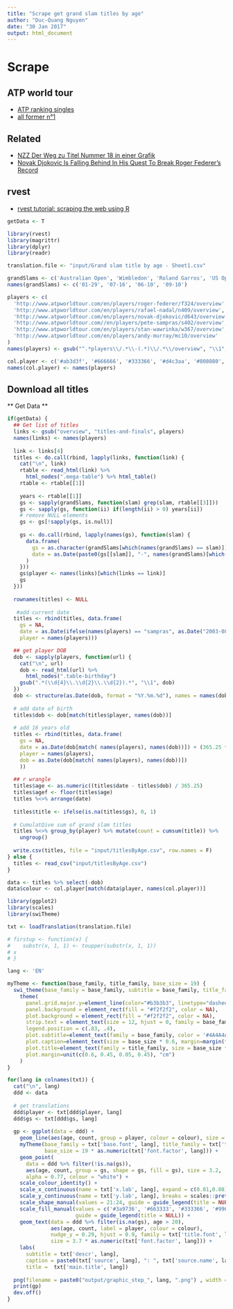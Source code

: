 ```yaml
---
title: "Scrape get grand slam titles by age"
author: "Duc-Quang Nguyen"
date: "30 Jan 2017"
output: html_document
---
```


# Scrape

## ATP world tour

* [ATP ranking singles](http://www.atpworldtour.com/en/rankings/singles)
* [all former n°1](http://www.atpworldtour.com/en/rankings/former-no-1s)

## Related
 * [NZZ Der Weg zu Titel Nummer 18 in einer Grafik](https://www.nzz.ch/sport/tennis/roger-federer-der-weg-zu-titel-nummer-18-in-einer-grafik-ld.142428?reduced=true)
 * [Novak Djokovic Is Falling Behind In His Quest To Break Roger Federer’s Record](https://fivethirtyeight.com/features/novak-djokovic-is-falling-behind-in-his-quest-to-break-roger-federers-record/)

## rvest

 * [rvest tutorial: scraping the web using R](http://stat4701.github.io/edav/2015/04/02/rvest_tutorial/)


```r
getData <- T

library(rvest)
library(magrittr)
library(dplyr)
library(readr)

translation.file <- "input/Grand slam title by age - Sheet1.csv"

grandSlams <- c('Australian Open', 'Wimbledon', 'Roland Garros', 'US Open')
names(grandSlams) <- c('01-29', '07-16', '06-10', '09-10')

players <- c(
  'http://www.atpworldtour.com/en/players/roger-federer/f324/overview',
  'http://www.atpworldtour.com/en/players/rafael-nadal/n409/overview',
  'http://www.atpworldtour.com/en/players/novak-djokovic/d643/overview',
  'http://www.atpworldtour.com//en/players/pete-sampras/s402/overview',
  'http://www.atpworldtour.com/en/players/stan-wawrinka/w367/overview',
  'http://www.atpworldtour.com/en/players/andy-murray/mc10/overview'
)
names(players) <- gsub("^.*players\\/.*\\-(.*)\\/.*\\/overview", "\\1", players)

col.player <- c('#ab3d3f', '#666666', '#333366', '#d4c3aa', '#808080', '#999999')
names(col.player) <- names(players)

```

## Download all titles

** Get Data ** 

```r
if(getData) {
  ## Get list of titles
  links <- gsub("overview", "titles-and-finals", players)
  names(links) <- names(players)
  
  link <- links[4]
  titles <- do.call(rbind, lapply(links, function(link) {
    cat("\n", link)
    rtable <- read_html(link) %>% 
      html_nodes(".mega-table") %>% html_table()
    rtable <- rtable[[1]]
    
    years <- rtable[[1]]
    gs <- sapply(grandSlams, function(slam) grep(slam, rtable[[3]]))
    gs <- sapply(gs, function(ii) if(length(ii) > 0) years[ii])
    # remove NULL elements
    gs <- gs[!sapply(gs, is.null)] 
    
    gs <- do.call(rbind, lapply(names(gs), function(slam) {
      data.frame(
        gs = as.character(grandSlams[which(names(grandSlams) == slam)]), 
        date = as.Date(paste0(gs[[slam]], "-", names(grandSlams)[which(names(grandSlams) == slam)]))
      )
    }))
    gs$player <- names(links)[which(links == link)]
    gs
  }))
  
  rownames(titles) <- NULL
 
   #add current date
  titles <- rbind(titles, data.frame(
    gs = NA, 
    date = as.Date(ifelse(names(players) == "sampras", as.Date("2003-08-25"), Sys.Date()), origin="1970-01-01"),
    player = names(players)))

  ## get player DOB
  dob <- sapply(players, function(url) {
    cat("\n", url)
    dob <- read_html(url) %>% 
      html_nodes(".table-birthday")
    gsub(".*(\\d{4}\\.\\d{2}\\.\\d{2}).*", "\\1", dob)
  })
  dob <- structure(as.Date(dob, format = "%Y.%m.%d"), names = names(dob))
  
  # add date of birth
  titles$dob <- dob[match(titles$player, names(dob))]
  
  # add 16 years old
  titles <- rbind(titles, data.frame(
    gs = NA, 
    date = as.Date(dob[match( names(players), names(dob))]) + (365.25 * 18),
    player = names(players),
    dob = as.Date(dob[match( names(players), names(dob))])
    ))
  
  ## r wrangle
  titles$age <- as.numeric((titles$date - titles$dob) / 365.25)
  titles$agef <- floor(titles$age)
  titles %<>% arrange(date)
  
  titles$title <- ifelse(is.na(titles$gs), 0, 1)
  
  # CumulatQive sum of grand slam titles
  titles %<>% group_by(player) %>% mutate(count = cumsum(title)) %>%
    ungroup()
  
  write.csv(titles, file = "input/titlesByAge.csv", row.names = F)  
} else {
  titles <- read_csv("input/titlesByAge.csv")
}

data <- titles %>% select(-dob)
data$colour <- col.player[match(data$player, names(col.player))]
```

```r
library(ggplot2)
library(scales)
library(swiTheme)

txt <- loadTranslation(translation.file)

# firstup <- function(x) {
#    substr(x, 1, 1) <- toupper(substr(x, 1, 1))
# x
# }

lang <- 'EN'

myTheme <- function(base_family, title_family, base_size = 19) {
  swi_theme(base_family = base_family, subtitle = base_family, title_family = title_family, base_size = base_size) + 
    theme(
      panel.grid.major.y=element_line(color="#b3b3b3", linetype="dashed", size=0.2),
      panel.background = element_rect(fill = "#f2f2f2", color = NA),
      plot.background = element_rect(fill = "#f2f2f2", color = NA),
      strip.text = element_text(size = 12, hjust = 0, family = base_family, colour = "#595959", face = "bold"),
      legend.position = c(.83, .4),
      plot.subtitle=element_text(family = base_family, color = '#4A4A4A', size = base_size * 0.9),
      plot.caption=element_text(size = base_size * 0.6, margin=margin(t=13), color = '#737373', hjust = 1),
      plot.title=element_text(family = title_family, size = base_size * ifelse(lang == 'DE', 0.9, 1.1), margin=margin(b=13)),
      plot.margin=unit(c(0.6, 0.45, 0.05, 0.45), "cm")
    ) 
}

for(lang in colnames(txt)) {
  cat("\n", lang)
  ddd <- data
  
  # get translations
  ddd$player <- txt[ddd$player, lang]
  ddd$gs <- txt[ddd$gs, lang]
  
  gp <- ggplot(data = ddd) + 
    geom_line(aes(age, count, group = player, colour = colour), size = 1, alpha = 1) + 
    myTheme(base_family = txt['base.font', lang], title_family = txt['title.font', lang],
            base_size = 19 * as.numeric(txt['font.factor', lang])) +
    geom_point(
      data = ddd %>% filter(!is.na(gs)), 
      aes(age, count, group = gs, shape = gs, fill = gs), size = 3.2, 
      alpha = 0.77, colour = "white") +
    scale_colour_identity() + 
    scale_x_continuous(name = txt['x.lab', lang], expand = c(0.01,0.08)) +
    scale_y_continuous(name = txt['y.lab', lang], breaks = scales::pretty_breaks(n = 10), limits = c(0, 19), expand = c(0,0)) +
    scale_shape_manual(values = 21:24, guide = guide_legend(title = NULL))  + 
    scale_fill_manual(values = c('#3a9736', '#663333', '#333366', '#996699'), 
                      guide = guide_legend(title = NULL)) +
    geom_text(data = ddd %>% filter(is.na(gs), age > 20), 
              aes(age, count, label = player, colour = colour), 
              nudge_y = 0.29, hjust = 0.9, family = txt['title.font', lang], 
              size = 3.7 * as.numeric(txt['font.factor', lang])) +
    labs(
      subtitle = txt['descr', lang],
      caption = paste0(txt['source', lang], ": ", txt['source.name', lang], " | @duc_qn | swissinfo.ch "),
      title =  txt['main.title', lang])
  
  png(filename = paste0("output/graphic_step_", lang, ".png") , width = 640 * 2, height = (640 * 2)*1.25, res = 170)
  print(gp)
  dev.off() 
}



```